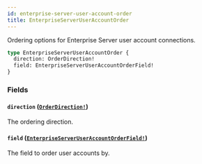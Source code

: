 ```yaml
---
id: enterprise-server-user-account-order
title: EnterpriseServerUserAccountOrder
---
```


Ordering options for Enterprise Server user account connections.

```graphql
type EnterpriseServerUserAccountOrder {
  direction: OrderDirection!
  field: EnterpriseServerUserAccountOrderField!
}
```

### Fields

#### `direction` ([`OrderDirection!`](/docs/api/enums/order-direction))

The ordering direction.

#### `field` ([`EnterpriseServerUserAccountOrderField!`](/docs/api/enums/enterprise-server-user-account-order-field))

The field to order user accounts by.
